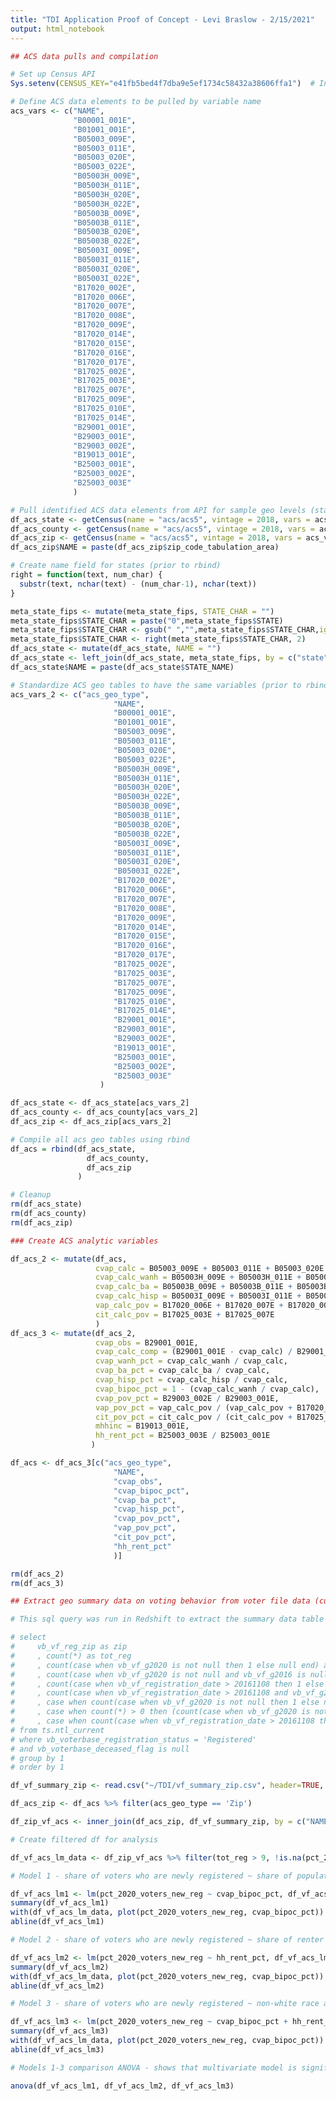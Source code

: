 ---
title: "TDI Application Proof of Concept - Levi Braslow - 2/15/2021"
output: html_notebook
---

```{r}
## ACS data pulls and compilation 

# Set up Census API
Sys.setenv(CENSUS_KEY="e41fb5bed4f7dba9e5ef1734c58432a38606ffa1")  # In a production environment this key would be carried as a parameter and reference an environment credentials/secrets manager

# Define ACS data elements to be pulled by variable name
acs_vars <- c("NAME", 
              "B00001_001E",
              "B01001_001E", 
              "B05003_009E", 
              "B05003_011E", 
              "B05003_020E", 
              "B05003_022E", 
              "B05003H_009E", 
              "B05003H_011E", 
              "B05003H_020E", 
              "B05003H_022E", 
              "B05003B_009E", 
              "B05003B_011E", 
              "B05003B_020E", 
              "B05003B_022E", 
              "B05003I_009E", 
              "B05003I_011E", 
              "B05003I_020E", 
              "B05003I_022E", 
              "B17020_002E",
              "B17020_006E",
              "B17020_007E",
              "B17020_008E",
              "B17020_009E",
              "B17020_014E",
              "B17020_015E",
              "B17020_016E",
              "B17020_017E",
              "B17025_002E",
              "B17025_003E",
              "B17025_007E",
              "B17025_009E",
              "B17025_010E",
              "B17025_014E",
              "B29001_001E", 
              "B29003_001E", 
              "B29003_002E", 
              "B19013_001E", 
              "B25003_001E", 
              "B25003_002E", 
              "B25003_003E"
              )

# Pull identified ACS data elements from API for sample geo levels (state, county, zip) and add recodes
df_acs_state <- getCensus(name = "acs/acs5", vintage = 2018, vars = acs_vars, region = "state") %>% mutate(acs_geo_type = "State")
df_acs_county <- getCensus(name = "acs/acs5", vintage = 2018, vars = acs_vars, region = "county") %>% mutate(acs_geo_type = "County")
df_acs_zip <- getCensus(name = "acs/acs5", vintage = 2018, vars = acs_vars, region = "zip code tabulation area") %>% mutate(acs_geo_type = "Zip")
df_acs_zip$NAME = paste(df_acs_zip$zip_code_tabulation_area)

# Create name field for states (prior to rbind)
right = function(text, num_char) {
  substr(text, nchar(text) - (num_char-1), nchar(text))
}

meta_state_fips <- mutate(meta_state_fips, STATE_CHAR = "")
meta_state_fips$STATE_CHAR = paste("0",meta_state_fips$STATE)
meta_state_fips$STATE_CHAR <- gsub(" ","",meta_state_fips$STATE_CHAR,ignore.case = TRUE)
meta_state_fips$STATE_CHAR <- right(meta_state_fips$STATE_CHAR, 2)
df_acs_state <- mutate(df_acs_state, NAME = "")
df_acs_state <- left_join(df_acs_state, meta_state_fips, by = c("state" = "STATE_CHAR"), copy = FALSE, suffix = c(".x", ".y"))
df_acs_state$NAME = paste(df_acs_state$STATE_NAME)

# Standardize ACS geo tables to have the same variables (prior to rbind)
acs_vars_2 <- c("acs_geo_type",
                       "NAME",
                       "B00001_001E",
                       "B01001_001E", 
                       "B05003_009E", 
                       "B05003_011E", 
                       "B05003_020E", 
                       "B05003_022E", 
                       "B05003H_009E", 
                       "B05003H_011E", 
                       "B05003H_020E", 
                       "B05003H_022E", 
                       "B05003B_009E", 
                       "B05003B_011E", 
                       "B05003B_020E", 
                       "B05003B_022E", 
                       "B05003I_009E", 
                       "B05003I_011E", 
                       "B05003I_020E", 
                       "B05003I_022E",
                       "B17020_002E",
                       "B17020_006E",
                       "B17020_007E",
                       "B17020_008E",
                       "B17020_009E",
                       "B17020_014E",
                       "B17020_015E",
                       "B17020_016E",
                       "B17020_017E",
                       "B17025_002E",
                       "B17025_003E",
                       "B17025_007E",
                       "B17025_009E",
                       "B17025_010E",
                       "B17025_014E",
                       "B29001_001E", 
                       "B29003_001E", 
                       "B29003_002E", 
                       "B19013_001E", 
                       "B25003_001E", 
                       "B25003_002E", 
                       "B25003_003E"
                    )

df_acs_state <- df_acs_state[acs_vars_2]
df_acs_county <- df_acs_county[acs_vars_2]
df_acs_zip <- df_acs_zip[acs_vars_2]

# Compile all acs geo tables using rbind
df_acs = rbind(df_acs_state, 
                 df_acs_county, 
                 df_acs_zip
               )

# Cleanup
rm(df_acs_state)
rm(df_acs_county)
rm(df_acs_zip)
```
```{r}
### Create ACS analytic variables

df_acs_2 <- mutate(df_acs, 
                   cvap_calc = B05003_009E + B05003_011E + B05003_020E + B05003_022E, 
                   cvap_calc_wanh = B05003H_009E + B05003H_011E + B05003H_020E + B05003H_022E, 
                   cvap_calc_ba = B05003B_009E + B05003B_011E + B05003B_020E + B05003B_022E, 
                   cvap_calc_hisp = B05003I_009E + B05003I_011E + B05003I_020E + B05003I_022E,
                   vap_calc_pov = B17020_006E + B17020_007E + B17020_008E + B17020_009E,
                   cit_calc_pov = B17025_003E + B17025_007E
                   )
df_acs_3 <- mutate(df_acs_2, 
                   cvap_obs = B29001_001E,
                   cvap_calc_comp = (B29001_001E - cvap_calc) / B29001_001E,
                   cvap_wanh_pct = cvap_calc_wanh / cvap_calc,
                   cvap_ba_pct = cvap_calc_ba / cvap_calc,
                   cvap_hisp_pct = cvap_calc_hisp / cvap_calc,
                   cvap_bipoc_pct = 1 - (cvap_calc_wanh / cvap_calc),
                   cvap_pov_pct = B29003_002E / B29003_001E,
                   vap_pov_pct = vap_calc_pov / (vap_calc_pov + B17020_014E + B17020_015E + B17020_016E + B17020_017E),
                   cit_pov_pct = cit_calc_pov / (cit_calc_pov + B17025_010E + B17025_014E),
                   mhhinc = B19013_001E,
                   hh_rent_pct = B25003_003E / B25003_001E
                  )

df_acs <- df_acs_3[c("acs_geo_type",
                       "NAME",
                       "cvap_obs",
                       "cvap_bipoc_pct",
                       "cvap_ba_pct",
                       "cvap_hisp_pct",
                       "cvap_pov_pct",
                       "vap_pov_pct",
                       "cit_pov_pct",
                       "hh_rent_pct"
                       )]

rm(df_acs_2)
rm(df_acs_3)
```
```{r}

## Extract geo summary data on voting behavior from voter file data (currently stored in Redshift cluster)

# This sql query was run in Redshift to extract the summary data table to be infiled.  The source table ts.ntl_current is 257M rows and 996.02 GB.  Records reflect individual PII for all registered voters in the US as of the most recent update (recency of data varies by state.  Currently some states have only partial vote history - full vote history for all states is expected by Q2 2021).

# select 
#     vb_vf_reg_zip as zip
#     , count(*) as tot_reg
#     , count(case when vb_vf_g2020 is not null then 1 else null end) as "2020_voters"
#     , count(case when vb_vf_g2020 is not null and vb_vf_g2016 is null and vb_vf_g2012 is null and vb_vf_g2008 is null and vb_vf_g2000 is null and vb_vf_g2004 is null then 1 else null end) as "2020_new_voters"
#     , count(case when vb_vf_registration_date > 20161108 then 1 else null end) as "2020_new_reg"
#     , count(case when vb_vf_registration_date > 20161108 and vb_vf_g2020 is not null then 1 else null end) as "2020_new_reg_voters"
#     , case when count(case when vb_vf_g2020 is not null then 1 else null end) > 0 then (count(case when vb_vf_registration_date > 20161108 and vb_vf_g2020 is not null then 1 else null end) * 1.0 / count(case when vb_vf_g2020 is not null then 1 else null end)) else null end as pct_2020_voters_new_reg
#     , case when count(*) > 0 then (count(case when vb_vf_g2020 is not null then 1 else null end) / count(*)) else null end as pct_2020_total_turnout
#     , case when count(case when vb_vf_registration_date > 20161108 then 1 else null end) > 0 then (count(case when vb_vf_registration_date > 20161108 and vb_vf_g2020 is not null then 1 else null end) / count(case when vb_vf_registration_date > 20161108 then 1 else null end)) else null end as pct_2020_new_reg_turnout
# from ts.ntl_current
# where vb_voterbase_registration_status = 'Registered'
# and vb_voterbase_deceased_flag is null
# group by 1
# order by 1

df_vf_summary_zip <- read.csv("~/TDI/vf_summary_zip.csv", header=TRUE, stringsAsFactors = FALSE, na.strings = c("NA","")) %>% filter(!is.na(zip))

df_acs_zip <- df_acs %>% filter(acs_geo_type == 'Zip')

df_zip_vf_acs <- inner_join(df_acs_zip, df_vf_summary_zip, by = c("NAME" = "zip"))

```
```{r}
# Create filtered df for analysis

df_vf_acs_lm_data <- df_zip_vf_acs %>% filter(tot_reg > 9, !is.na(pct_2020_voters_new_reg), !is.na(cvap_bipoc_pct), !is.na(hh_rent_pct))

# Model 1 - share of voters who are newly registered ~ share of population that is non-white

df_vf_acs_lm1 <- lm(pct_2020_voters_new_reg ~ cvap_bipoc_pct, df_vf_acs_lm_data)  # will need to explore missingness further, test for join issues
summary(df_vf_acs_lm1)
with(df_vf_acs_lm_data, plot(pct_2020_voters_new_reg, cvap_bipoc_pct))  # will need to explore model fit given that the scatterplot indicates that distribution may be bimodal or require some other approach than simple lm
abline(df_vf_acs_lm1)  

# Model 2 - share of voters who are newly registered ~ share of renter vs homeowner households 

df_vf_acs_lm2 <- lm(pct_2020_voters_new_reg ~ hh_rent_pct, df_vf_acs_lm_data)  # will need to explore missingness further, test for join issues
summary(df_vf_acs_lm2)
with(df_vf_acs_lm_data, plot(pct_2020_voters_new_reg, cvap_bipoc_pct))  # will need to explore model fit given that the scatterplot indicates that distribution may be bimodal or require some other approach than simple lm
abline(df_vf_acs_lm2) 

# Model 3 - share of voters who are newly registered ~ non-white race and renter share with interaction

df_vf_acs_lm3 <- lm(pct_2020_voters_new_reg ~ cvap_bipoc_pct + hh_rent_pct + (cvap_bipoc_pct * hh_rent_pct), df_vf_acs_lm_data)  # will need to explore missingness further, test for join issues
summary(df_vf_acs_lm3)
with(df_vf_acs_lm_data, plot(pct_2020_voters_new_reg, cvap_bipoc_pct))  # will need to explore model fit given that the scatterplot indicates that distribution may be bimodal or require some other approach than simple lm
abline(df_vf_acs_lm3) 

# Models 1-3 comparison ANOVA - shows that multivariate model is significantly better than bivariate models

anova(df_vf_acs_lm1, df_vf_acs_lm2, df_vf_acs_lm3) 
```
```{r}

```
